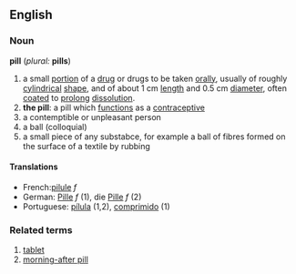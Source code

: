 ==English==
===Noun===
'''pill''' (''plural:'' '''pills''')
# a small [[portion]] of a [[drug]] or drugs to be taken [[oral]]ly, usually of roughly [[cylindrical]] [[shape]], and of about 1 cm [[length]] and 0.5 cm [[diameter]], often [[coat]]ed to [[prolong]] [[dissolution]]. 
#'''the pill''': a pill which [[function]]s as a [[contraceptive]]
#a contemptible or unpleasant person
#a ball (colloquial)
#a small piece of any substabce, for example a ball of fibres formed on the surface of a textile by rubbing
====Translations====
*French:[[pilule]] ''f''
*German: [[Pille]] ''f'' (1), die [[Pille]] ''f'' (2)
*Portuguese: [[pílula]] (1,2), [[comprimido]] (1)

===Related terms===
#[[tablet]]
#[[morning-after pill]]